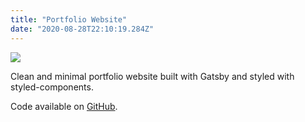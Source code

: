 ```yaml
---
title: "Portfolio Website"
date: "2020-08-28T22:10:19.284Z"
---
```


<Img
  src="/images/posts/krix-portfolio.png"
  width={2154}
  height={1232}
  caption="krix-portfolio project"
/>

Clean and minimal portfolio website built with Gatsby and styled with styled-components.

Code available on [GitHub](https://github.com/eneax/krix-portfolio).

